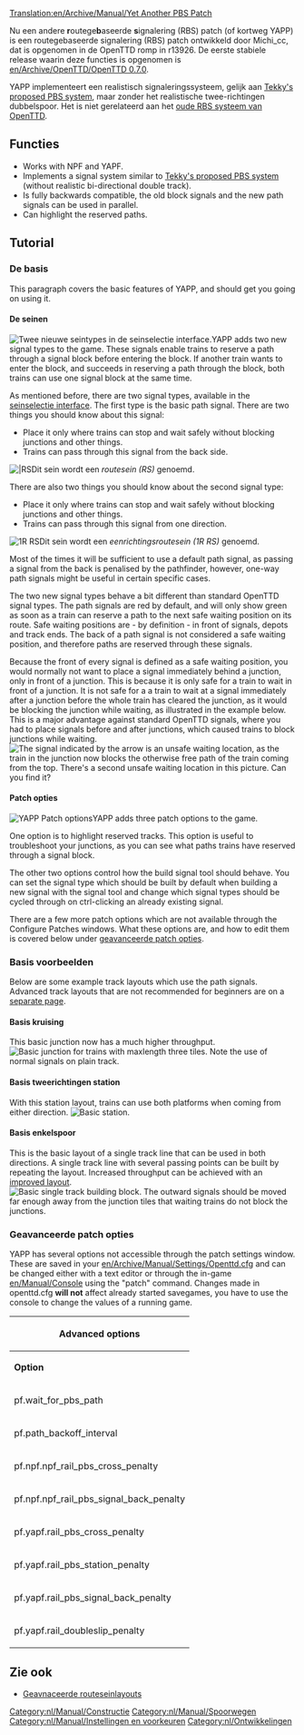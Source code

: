 [[Translation:en/Archive/Manual/Yet Another PBS Patch]]
{{nl/Vertaling|en/Archive/Manual/Yet Another PBS Patch|0}}


{{nl/Verlopen|''maart 2011'', specifiek de afbeeldingen.}}

Nu een andere '''r'''outege'''b'''aseerde '''s'''ignalering (RBS) patch (of kortweg YAPP) is een routegebaseerde signalering (RBS) patch ontwikkeld door Michi_cc, dat is opgenomen in de OpenTTD romp in r13926. De eerste stabiele release waarin deze functies is opgenomen is [[en/Archive/OpenTTD/OpenTTD 0.7.0]].

YAPP implementeert een realistisch signaleringssysteem, gelijk aan [[en/Archive/Community/Realistic Path Based Signalling|Tekky's proposed PBS system]], maar zonder het realistische twee-richtingen dubbelspoor. Het is niet gerelateerd aan het [[en/Archive/Manual/Path Based Signaling (old)|oude RBS systeem van OpenTTD]].

==Functies==
* Works with NPF and YAPF.
* Implements a signal system similar to [[en/Archive/Community/Realistic Path Based Signalling|Tekky's proposed PBS system]] (without realistic bi-directional double track).
* Is fully backwards compatible, the old block signals and the new path signals can be used in parallel.
* Can highlight the reserved paths.

==Tutorial==
===De basis===
This paragraph covers the basic features of YAPP, and should get you going on using it.

====De seinen====
[[File:en/Manual/Yapp signalgui.png|frame|right|Twee nieuwe seintypes in de [[nl/Manual/Seinselectie interface|seinselectie interface]].]]YAPP adds two new signal types to the game. These signals enable trains to reserve a path through a signal block before entering the block. If another train wants to enter the block, and succeeds in reserving a path through the block, both trains can use one signal block at the same time.


As mentioned before, there are two signal types, available in the [[nl/Manual/Seinselectie interface|seinselectie interface]]. The first type is the basic path signal. There are two things you should know about this signal:
* Place it only where trains can stop and wait safely without blocking junctions and other things.
* Trains can pass through this signal from the back side.
[[File:en/Manual/Yapp pbssignal.png|frame|right||RS]]Dit sein wordt een ''routesein (RS)'' genoemd.


There are also two things you should know about the second signal type:
* Place it only where trains can stop and wait safely without blocking junctions and other things.
* Trains can pass through this signal from one direction.
[[File:en/Manual/Yapp onewaypbssignal.png|frame|right|1R RS]]Dit sein wordt een ''eenrichtingsroutesein (1R RS)'' genoemd.


Most of the times it will be sufficient to use a default path signal, as passing a signal from the back is penalised by the pathfinder, however, one-way path signals might be useful in certain specific cases.


The two new signal types behave a bit different than standard OpenTTD signal types. The path signals are red by default, and will only show green as soon as a train can reserve a path to the next safe waiting position on its route. Safe waiting positions are - by definition - in front of signals, depots and track ends. The back of a path signal is not considered a safe waiting position, and therefore paths are reserved through these signals.

Because the front of every signal is defined as a safe waiting position, you would normally not want to place a signal immediately behind a junction, only in front of a junction. This is because it is only safe for a train to wait in front of a junction. It is not safe for a a train to wait at a signal immediately after a junction before the whole train has cleared the junction, as it would be blocking the junction while waiting, as illustrated in the example below. This is a major advantage against standard OpenTTD signals, where you had to place signals before and after junctions, which caused trains to block junctions while waiting.
[[File:en/Manual/Yapp unsafewaitinglocation.png|frame|center|The signal indicated by the arrow is an unsafe waiting location, as the train in the junction now blocks the otherwise free path of the train coming from the top. There's a second unsafe waiting location in this picture. Can you find it?]]

====Patch opties====
[[File:en/Manual/Yapp patch-options.png|frame|right|YAPP Patch options]]YAPP adds three patch options to the game.


One option is to highlight reserved tracks. This option is useful to troubleshoot your junctions, as you can see what paths trains have reserved through a signal block.


The other two options control how the build signal tool should behave. You can set the signal type which should be built
by default when building a new signal with the signal tool and change which signal types should be cycled through on ctrl-clicking
an already existing signal.


There are a few more patch options which are not available through the Configure Patches windows. What these options are, and how to edit them is covered below
under [[#geavanceerde-patch-opties|geavanceerde patch opties]].

===Basis voorbeelden===
Below are some example track layouts which use the path signals. Advanced track layouts that are not recommended for beginners are on a [[en/Community/Junctionary/Advanced path signal layouts|separate page]].

====Basis kruising====
This basic junction now has a much higher throughput.
[[File:en/Manual/Yapp basicjunction.png|frame|center|Basic junction for trains with maxlength three tiles. Note the use of normal signals on plain track.]]

====Basis tweerichtingen station====
With this station layout, trains can use both platforms when coming from either direction.
[[File:en/Manual/Yapp basicstation.png|frame|center|Basic station.]]

====Basis enkelspoor====
This is the basic layout of a single track line that can be used in both directions. A single track line with several passing points can be built by repeating the layout. Increased throughput can be achieved with an [[en/Community/Junctionary/Advanced path signal layouts#prioritised-single-track-layout|improved layout]].
[[File:en/Archive/Manual/Yapp single track.png|frame|center|Basic single track building block. The outward signals should be moved far enough away from the junction tiles that waiting trains do not block the junctions.]]

===Geavanceerde patch opties===
YAPP has several options not accessible through the patch settings window. These are saved in your [[en/Archive/Manual/Settings/Openttd.cfg]] and
can be changed either with a text editor or through the in-game [[en/Manual/Console]] using the "patch" command. Changes made in openttd.cfg '''will not''' affect
already started savegames, you have to use the console to change the values of a running game.

{| border = "1"
!colspan="3"| Advanced options
|-
| '''Option''' || '''Default''' || '''Description'''
|-
| pf.wait_for_pbs_path || 30 || How long to wait for a path reservation (in days). Set this value to 255 if you don't want trains to ''ever'' turn around at a path signal on their own.
|-
| pf.path_backoff_interval || 20 || Ticks between checks for a free path. Increase if you have a slow computer. Set to 255 to disable path look-ahead if you don't want to use advanced signals.
|-
| pf.npf.npf_rail_pbs_cross_penalty || 300 || Pathfinder penalty for crossing a reserved tile when using [[en/Archive/Manual/Settings/New global pathfinding]].
|-
| pf.npf.npf_rail_pbs_signal_back_penalty || 1500 || Pathfinder penalty for passing a path signal from the backside when using [[en/Archive/Manual/Settings/New global pathfinding]].
|-
| pf.yapf.rail_pbs_cross_penalty || 300 || Pathfinder penalty for crossing a reserved tile when using [[en/Archive/Manual/Yet Another Pathfinder]].
|-
| pf.yapf.rail_pbs_station_penalty || 800 || Pathfinder penalty for crossing a reserved station tile when using [[en/Archive/Manual/Yet Another Pathfinder]].
|-
| pf.yapf.rail_pbs_signal_back_penalty || 1500 || Pathfinder penalty for passing a path signal from the backside when using [[en/Archive/Manual/Yet Another Pathfinder]].
|-
| pf.yapf.rail_doubleslip_penalty || 100 || Pathfinder penalty for passing a double slip switch when using [[en/Archive/Manual/Yet Another Pathfinder]].
|}
{{nl/Kenmerken|0.7|0.7.0}}

== Zie ook ==
* [[nl/Community/Junctionary/Geavanceerde routeseinlayouts|Geavnaceerde routeseinlayouts]]

[[Category:nl/Manual/Constructie]]
[[Category:nl/Manual/Spoorwegen]]
[[Category:nl/Manual/Instellingen en voorkeuren]]
[[Category:nl/Ontwikkelingen]]